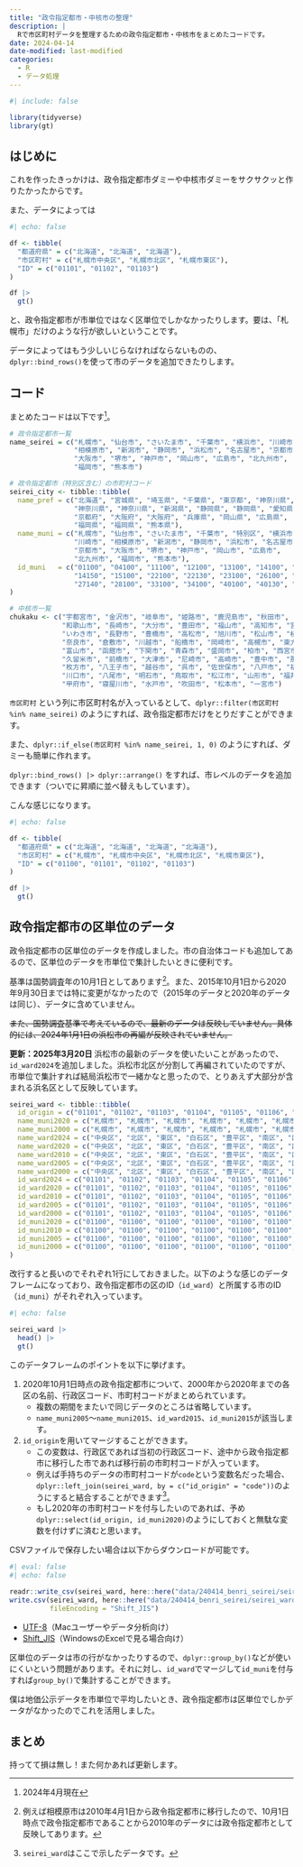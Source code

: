 ```yaml
---
title: "政令指定都市・中核市の整理"
description: |
  Rで市区町村データを整理するための政令指定都市・中核市をまとめたコードです。
date: 2024-04-14
date-modified: last-modified
categories: 
  - R
  - データ処理
---
```


```r
#| include: false

library(tidyverse)
library(gt)
```

## はじめに

これを作ったきっかけは、政令指定都市ダミーや中核市ダミーをサクサクッと作りたかったからです。

また、データによっては

```r
#| echo: false

df <- tibble(
  "都道府県" = c("北海道", "北海道", "北海道"), 
  "市区町村" = c("札幌市中央区", "札幌市北区", "札幌市東区"), 
  "ID" = c("01101", "01102", "01103")
)

df |> 
  gt()
```

と、政令指定都市が市単位ではなく区単位でしかなかったりします。要は、「札幌市」だけのような行が欲しいということです。

データによってはもう少しいじらなければならないものの、`dplyr::bind_rows()`を使って市のデータを追加できたりします。

## コード

まとめたコードは以下です^[2024年4月現在]。

```r
# 政令指定都市一覧
name_seirei = c("札幌市", "仙台市", "さいたま市", "千葉市", "横浜市", "川崎市", 
                "相模原市", "新潟市", "静岡市", "浜松市", "名古屋市", "京都市", 
                "大阪市", "堺市", "神戸市", "岡山市", "広島市", "北九州市", 
                "福岡市", "熊本市")

# 政令指定都市（特別区含む）の市町村コード
seirei_city <- tibble::tibble(
  name_pref = c("北海道", "宮城県", "埼玉県", "千葉県", "東京都", "神奈川県", 
                "神奈川県", "神奈川県", "新潟県", "静岡県", "静岡県", "愛知県", 
                "京都府", "大阪府", "大阪府", "兵庫県", "岡山県", "広島県", 
                "福岡県", "福岡県", "熊本県"), 
  name_muni = c("札幌市", "仙台市", "さいたま市", "千葉市", "特別区", "横浜市", 
                "川崎市", "相模原市", "新潟市", "静岡市", "浜松市", "名古屋市", 
                "京都市", "大阪市", "堺市", "神戸市", "岡山市", "広島市", 
                "北九州市", "福岡市", "熊本市"), 
  id_muni   = c("01100", "04100", "11100", "12100", "13100", "14100", "14130", 
                "14150", "15100", "22100", "22130", "23100", "26100", "27100", 
                "27140", "28100", "33100", "34100", "40100", "40130", "43100")
)

# 中核市一覧
chukaku <- c("宇都宮市", "金沢市", "岐阜市", "姫路市", "鹿児島市", "秋田市", "郡山市", 
             "和歌山市", "長崎市", "大分市", "豊田市", "福山市", "高知市", "宮崎市", 
             "いわき市", "長野市", "豊橋市", "高松市", "旭川市", "松山市", "横須賀市", 
             "奈良市", "倉敷市", "川越市", "船橋市", "岡崎市", "高槻市", "東大阪市", 
             "富山市", "函館市", "下関市", "青森市", "盛岡市", "柏市", "西宮市", 
             "久留米市", "前橋市", "大津市", "尼崎市", "高崎市", "豊中市", "那覇市", 
             "枚方市", "八王子市", "越谷市", "呉市", "佐世保市", "八戸市", "福島市", 
             "川口市", "八尾市", "明石市", "鳥取市", "松江市", "山形市", "福井市", 
             "甲府市", "寝屋川市", "水戸市", "吹田市", "松本市", "一宮市")
```

`市区町村` という列に市区町村名が入っているとして、`dplyr::filter(市区町村 %in% name_seirei)` のようにすれば、政令指定都市だけをとりだすことができます。

また、`dplyr::if_else(市区町村 %in% name_seirei, 1, 0)` のようにすれば、ダミーも簡単に作れます。

`dplyr::bind_rows() |> dplyr::arrange()` をすれば、市レベルのデータを追加できます（ついでに昇順に並べ替えもしています）。

こんな感じになります。

```r
#| echo: false

df <- tibble(
  "都道府県" = c("北海道", "北海道", "北海道", "北海道"), 
  "市区町村" = c("札幌市", "札幌市中央区", "札幌市北区", "札幌市東区"), 
  "ID" = c("01100", "01101", "01102", "01103")
)

df |> 
  gt()
```

## 政令指定都市の区単位のデータ

政令指定都市の区単位のデータを作成しました。市の自治体コードも追加してあるので、区単位のデータを市単位で集計したいときに便利です。

基準は国勢調査年の10月1日としてあります^[例えば相模原市は2010年4月1日から政令指定都市に移行したので、10月1日時点で政令指定都市であることから2010年のデータには政令指定都市として反映してあります。]。また、2015年10月1日から2020年9月30日までは特に変更がなかったので（2015年のデータと2020年のデータは同じ）、データに含めていません。

~~また、国勢調査基準で考えているので、最新のデータは反映していません。具体的には、2024年1月1日の浜松市の再編が反映されていません。~~

**更新：2025年3月20日 ** 
浜松市の最新のデータを使いたいことがあったので、`id_ward2024`を追加しました。浜松市北区が分割して再編されていたのですが、市単位で集計すれば結局浜松市で一緒かなと思ったので、とりあえず大部分が含まれる浜名区として反映しています。

```r
seirei_ward <- tibble::tibble(
  id_origin = c("01101", "01102", "01103", "01104", "01105", "01106", "01107", "01108", "01109", "01110", "04101", "04102", "04103", "04104", "04105", "11205", "11205", "11205", "11205", "11220", "11204", "11204", "11204", "11204", "11213", "12101", "12102", "12103", "12104", "12105", "12106", "14101", "14102", "14103", "14104", "14105", "14106", "14107", "14108", "14109", "14110", "14111", "14112", "14113", "14114", "14115", "14116", "14117", "14118", "14131", "14132", "14133", "14134", "14135", "14136", "14137", "14209", "14209", "14209", "15201", "15201", "15201", "15201", "15201", "15201", "15201", "15201", "22201", "22201", "22201", "22202", "22202", "22202", "22202", "22202", "22202", "22202", "23101", "23102", "23103", "23104", "23105", "23106", "23107", "23108", "23109", "23110", "23111", "23112", "23113", "23114", "23115", "23116", "26101", "26102", "26103", "26104", "26105", "26106", "26107", "26108", "26109", "26110", "26111", "27102", "27103", "27104", "27106", "27107", "27108", "27109", "27111", "27113", "27114", "27115", "27116", "27117", "27118", "27119", "27120", "27121", "27122", "27123", "27124", "27125", "27126", "27127", "27128", "27201", "27201", "27201", "27201", "27201", "27201", "27201", "28101", "28102", "28105", "28106", "28107", "28108", "28109", "28110", "28111", "33201", "33201", "33201", "33201", "34101", "34102", "34103", "34104", "34105", "34106", "34107", "34108", "40101", "40103", "40105", "40106", "40107", "40108", "40109", "40131", "40132", "40133", "40134", "40135", "40136", "40137", "43201", "43201", "43201", "43201", "43201"), 
  name_muni2020 = c("札幌市", "札幌市", "札幌市", "札幌市", "札幌市", "札幌市", "札幌市", "札幌市", "札幌市", "札幌市", "仙台市", "仙台市", "仙台市", "仙台市", "仙台市", "さいたま市", "さいたま市", "さいたま市", "さいたま市", "さいたま市", "さいたま市", "さいたま市", "さいたま市", "さいたま市", "さいたま市", "千葉市", "千葉市", "千葉市", "千葉市", "千葉市", "千葉市", "横浜市", "横浜市", "横浜市", "横浜市", "横浜市", "横浜市", "横浜市", "横浜市", "横浜市", "横浜市", "横浜市", "横浜市", "横浜市", "横浜市", "横浜市", "横浜市", "横浜市", "横浜市", "川崎市", "川崎市", "川崎市", "川崎市", "川崎市", "川崎市", "川崎市", "相模原市", "相模原市", "相模原市", "新潟市", "新潟市", "新潟市", "新潟市", "新潟市", "新潟市", "新潟市", "新潟市", "静岡市", "静岡市", "静岡市", "浜松市", "浜松市", "浜松市", "浜松市", "浜松市", "浜松市", "浜松市", "名古屋市", "名古屋市", "名古屋市", "名古屋市", "名古屋市", "名古屋市", "名古屋市", "名古屋市", "名古屋市", "名古屋市", "名古屋市", "名古屋市", "名古屋市", "名古屋市", "名古屋市", "名古屋市", "京都市", "京都市", "京都市", "京都市", "京都市", "京都市", "京都市", "京都市", "京都市", "京都市", "京都市", "大阪市", "大阪市", "大阪市", "大阪市", "大阪市", "大阪市", "大阪市", "大阪市", "大阪市", "大阪市", "大阪市", "大阪市", "大阪市", "大阪市", "大阪市", "大阪市", "大阪市", "大阪市", "大阪市", "大阪市", "大阪市", "大阪市", "大阪市", "大阪市", "堺市", "堺市", "堺市", "堺市", "堺市", "堺市", "堺市", "神戸市", "神戸市", "神戸市", "神戸市", "神戸市", "神戸市", "神戸市", "神戸市", "神戸市", "岡山市", "岡山市", "岡山市", "岡山市", "広島市", "広島市", "広島市", "広島市", "広島市", "広島市", "広島市", "広島市", "北九州市", "北九州市", "北九州市", "北九州市", "北九州市", "北九州市", "北九州市", "福岡市", "福岡市", "福岡市", "福岡市", "福岡市", "福岡市", "福岡市", "熊本市", "熊本市", "熊本市", "熊本市", "熊本市"), 
  name_muni2000 = c("札幌市", "札幌市", "札幌市", "札幌市", "札幌市", "札幌市", "札幌市", "札幌市", "札幌市", "札幌市", "仙台市", "仙台市", "仙台市", "仙台市", "仙台市", "大宮市", "大宮市", "大宮市", "大宮市", "与野市", "浦和市", "浦和市", "浦和市", "浦和市", "岩槻市", "千葉市", "千葉市", "千葉市", "千葉市", "千葉市", "千葉市", "横浜市", "横浜市", "横浜市", "横浜市", "横浜市", "横浜市", "横浜市", "横浜市", "横浜市", "横浜市", "横浜市", "横浜市", "横浜市", "横浜市", "横浜市", "横浜市", "横浜市", "横浜市", "川崎市", "川崎市", "川崎市", "川崎市", "川崎市", "川崎市", "川崎市", "相模原市", "相模原市", "相模原市", "新潟市", "新潟市", "新潟市", "新潟市", "新潟市", "新潟市", "新潟市", "新潟市", "静岡市", "静岡市", "静岡市", "浜松市", "浜松市", "浜松市", "浜松市", "浜松市", "浜松市", "浜松市", "名古屋市", "名古屋市", "名古屋市", "名古屋市", "名古屋市", "名古屋市", "名古屋市", "名古屋市", "名古屋市", "名古屋市", "名古屋市", "名古屋市", "名古屋市", "名古屋市", "名古屋市", "名古屋市", "京都市", "京都市", "京都市", "京都市", "京都市", "京都市", "京都市", "京都市", "京都市", "京都市", "京都市", "大阪市", "大阪市", "大阪市", "大阪市", "大阪市", "大阪市", "大阪市", "大阪市", "大阪市", "大阪市", "大阪市", "大阪市", "大阪市", "大阪市", "大阪市", "大阪市", "大阪市", "大阪市", "大阪市", "大阪市", "大阪市", "大阪市", "大阪市", "大阪市", "堺市", "堺市", "堺市", "堺市", "堺市", "堺市", "堺市", "神戸市", "神戸市", "神戸市", "神戸市", "神戸市", "神戸市", "神戸市", "神戸市", "神戸市", "岡山市", "岡山市", "岡山市", "岡山市", "広島市", "広島市", "広島市", "広島市", "広島市", "広島市", "広島市", "広島市", "北九州市", "北九州市", "北九州市", "北九州市", "北九州市", "北九州市", "北九州市", "福岡市", "福岡市", "福岡市", "福岡市", "福岡市", "福岡市", "福岡市", "熊本市", "熊本市", "熊本市", "熊本市", "熊本市"), 
  name_ward2024 = c("中央区", "北区", "東区", "白石区", "豊平区", "南区", "西区", "厚別区", "手稲区", "清田区", "青葉区", "宮城野区", "若林区", "太白区", "泉区", "西区", "北区", "大宮区", "見沼区", "中央区", "桜区", "浦和区", "南区", "緑区", "岩槻区", "中央区", "花見川区", "稲毛区", "若葉区", "緑区", "美浜区", "鶴見区", "神奈川区", "西区", "中区", "南区", "保土ヶ谷区", "磯子区", "金沢区", "港北区", "戸塚区", "港南区", "旭区", "緑区", "瀬谷区", "栄区", "泉区", "青葉区", "都筑区", "川崎区", "幸区", "中原区", "高津区", "多摩区", "宮前区", "麻生区", "緑区", "中央区", "南区", "北区", "東区", "中央区", "江南区", "秋葉区", "南区", "西区", "西蒲区", "葵区", "駿河区", "清水区", "中央区", "中央区", "中央区", "中央区", "浜名区", "浜名区", "天竜区", "千種区", "東区", "北区", "西区", "中村区", "中区", "昭和区", "瑞穂区", "熱田区", "中川区", "港区", "南区", "守山区", "緑区", "名東区", "天白区", "北区", "上京区", "左京区", "中京区", "東山区", "下京区", "南区", "右京区", "伏見区", "山科区", "西京区", "都島区", "福島区", "此花区", "西区", "港区", "大正区", "天王寺区", "浪速区", "西淀川区", "東淀川区", "東成区", "生野区", "旭区", "城東区", "阿倍野区", "住吉区", "東住吉区", "西成区", "淀川区", "鶴見区", "住之江区", "平野区", "北区", "中央区", "堺区", "中区", "東区", "西区", "南区", "北区", "美原区", "東灘区" , "灘区", "兵庫区", "長田区", "須磨区", "垂水区", "北区", "中央区", "西区", "北区", "中区", "東区", "南区", "中区", "東区", "南区", "西区", "安佐南区", "安佐北区", "安芸区", "佐伯区", "門司区", "若松区", "戸畑区", "小倉北区", "小倉南区", "八幡東区", "八幡西区", "東区", "博多区", "中央区", "南区", "西区", "城南区", "早良区", "中央区", "東区", "西区", "南区", "北区"), 
  name_ward2020 = c("中央区", "北区", "東区", "白石区", "豊平区", "南区", "西区", "厚別区", "手稲区", "清田区", "青葉区", "宮城野区", "若林区", "太白区", "泉区", "西区", "北区", "大宮区", "見沼区", "中央区", "桜区", "浦和区", "南区", "緑区", "岩槻区", "中央区", "花見川区", "稲毛区", "若葉区", "緑区", "美浜区", "鶴見区", "神奈川区", "西区", "中区", "南区", "保土ヶ谷区", "磯子区", "金沢区", "港北区", "戸塚区", "港南区", "旭区", "緑区", "瀬谷区", "栄区", "泉区", "青葉区", "都筑区", "川崎区", "幸区", "中原区", "高津区", "多摩区", "宮前区", "麻生区", "緑区", "中央区", "南区", "北区", "東区", "中央区", "江南区", "秋葉区", "南区", "西区", "西蒲区", "葵区", "駿河区", "清水区", "中区", "東区", "西区", "南区", "北区", "浜北区", "天竜区", "千種区", "東区", "北区", "西区", "中村区", "中区", "昭和区", "瑞穂区", "熱田区", "中川区", "港区", "南区", "守山区", "緑区", "名東区", "天白区", "北区", "上京区", "左京区", "中京区", "東山区", "下京区", "南区", "右京区", "伏見区", "山科区", "西京区", "都島区", "福島区", "此花区", "西区", "港区", "大正区", "天王寺区", "浪速区", "西淀川区", "東淀川区", "東成区", "生野区", "旭区", "城東区", "阿倍野区", "住吉区", "東住吉区", "西成区", "淀川区", "鶴見区", "住之江区", "平野区", "北区", "中央区", "堺区", "中区", "東区", "西区", "南区", "北区", "美原区", "東灘区" , "灘区", "兵庫区", "長田区", "須磨区", "垂水区", "北区", "中央区", "西区", "北区", "中区", "東区", "南区", "中区", "東区", "南区", "西区", "安佐南区", "安佐北区", "安芸区", "佐伯区", "門司区", "若松区", "戸畑区", "小倉北区", "小倉南区", "八幡東区", "八幡西区", "東区", "博多区", "中央区", "南区", "西区", "城南区", "早良区", "中央区", "東区", "西区", "南区", "北区"), 
  name_ward2010 = c("中央区", "北区", "東区", "白石区", "豊平区", "南区", "西区", "厚別区", "手稲区", "清田区", "青葉区", "宮城野区", "若林区", "太白区", "泉区", "西区", "北区", "大宮区", "見沼区", "中央区", "桜区", "浦和区", "南区", "緑区", "岩槻区", "中央区", "花見川区", "稲毛区", "若葉区", "緑区", "美浜区", "鶴見区", "神奈川区", "西区", "中区", "南区", "保土ヶ谷区", "磯子区", "金沢区", "港北区", "戸塚区", "港南区", "旭区", "緑区", "瀬谷区", "栄区", "泉区", "青葉区", "都筑区", "川崎区", "幸区", "中原区", "高津区", "多摩区", "宮前区", "麻生区", "緑区", "中央区", "南区", "北区", "東区", "中央区", "江南区", "秋葉区", "南区", "西区", "西蒲区", "葵区", "駿河区", "清水区", "中区", "東区", "西区", "南区", "北区", "浜北区", "天竜区", "千種区", "東区", "北区", "西区", "中村区", "中区", "昭和区", "瑞穂区", "熱田区", "中川区", "港区", "南区", "守山区", "緑区", "名東区", "天白区", "北区", "上京区", "左京区", "中京区", "東山区", "下京区", "南区", "右京区", "伏見区", "山科区", "西京区", "都島区", "福島区", "此花区", "西区", "港区", "大正区", "天王寺区", "浪速区", "西淀川区", "東淀川区", "東成区", "生野区", "旭区", "城東区", "阿倍野区", "住吉区", "東住吉区", "西成区", "淀川区", "鶴見区", "住之江区", "平野区", "北区", "中央区", "堺区", "中区", "東区", "西区", "南区", "北区", "美原区", "東灘区" , "灘区", "兵庫区", "長田区", "須磨区", "垂水区", "北区", "中央区", "西区", "北区", "中区", "東区", "南区", "中区", "東区", "南区", "西区", "安佐南区", "安佐北区", "安芸区", "佐伯区", "門司区", "若松区", "戸畑区", "小倉北区", "小倉南区", "八幡東区", "八幡西区", "東区", "博多区", "中央区", "南区", "西区", "城南区", "早良区", NA_character_, NA_character_, NA_character_, NA_character_, NA_character_), 
  name_ward2005 = c("中央区", "北区", "東区", "白石区", "豊平区", "南区", "西区", "厚別区", "手稲区", "清田区", "青葉区", "宮城野区", "若林区", "太白区", "泉区", "西区", "北区", "大宮区", "見沼区", "中央区", "桜区", "浦和区", "南区", "緑区", "岩槻区", "中央区", "花見川区", "稲毛区", "若葉区", "緑区", "美浜区", "鶴見区", "神奈川区", "西区", "中区", "南区", "保土ヶ谷区", "磯子区", "金沢区", "港北区", "戸塚区", "港南区", "旭区", "緑区", "瀬谷区", "栄区", "泉区", "青葉区", "都筑区", "川崎区", "幸区", "中原区", "高津区", "多摩区", "宮前区", "麻生区", NA_character_, NA_character_, NA_character_, NA_character_, NA_character_, NA_character_, NA_character_, NA_character_, NA_character_, NA_character_, NA_character_, "葵区", "駿河区", "清水区", NA_character_, NA_character_, NA_character_, NA_character_, NA_character_, NA_character_, NA_character_, "千種区", "東区", "北区", "西区", "中村区", "中区", "昭和区", "瑞穂区", "熱田区", "中川区", "港区", "南区", "守山区", "緑区", "名東区", "天白区", "北区", "上京区", "左京区", "中京区", "東山区", "下京区", "南区", "右京区", "伏見区", "山科区", "西京区", "都島区", "福島区", "此花区", "西区", "港区", "大正区", "天王寺区", "浪速区", "西淀川区", "東淀川区", "東成区", "生野区", "旭区", "城東区", "阿倍野区", "住吉区", "東住吉区", "西成区", "淀川区", "鶴見区", "住之江区", "平野区", "北区", "中央区", NA_character_, NA_character_, NA_character_, NA_character_, NA_character_, NA_character_, NA_character_, "東灘区" , "灘区", "兵庫区", "長田区", "須磨区", "垂水区", "北区", "中央区", "西区", NA_character_, NA_character_, NA_character_, NA_character_, "中区", "東区", "南区", "西区", "安佐南区", "安佐北区", "安芸区", "佐伯区", "門司区", "若松区", "戸畑区", "小倉北区", "小倉南区", "八幡東区", "八幡西区", "東区", "博多区", "中央区", "南区", "西区", "城南区", "早良区", NA_character_, NA_character_, NA_character_, NA_character_, NA_character_), 
  name_ward2000 = c("中央区", "北区", "東区", "白石区", "豊平区", "南区", "西区", "厚別区", "手稲区", "清田区", "青葉区", "宮城野区", "若林区", "太白区", "泉区", NA_character_, NA_character_, NA_character_, NA_character_, NA_character_, NA_character_, NA_character_, NA_character_, NA_character_, NA_character_, "中央区", "花見川区", "稲毛区", "若葉区", "緑区", "美浜区", "鶴見区", "神奈川区", "西区", "中区", "南区", "保土ヶ谷区", "磯子区", "金沢区", "港北区", "戸塚区", "港南区", "旭区", "緑区", "瀬谷区", "栄区", "泉区", "青葉区", "都筑区", "川崎区", "幸区", "中原区", "高津区", "多摩区", "宮前区", "麻生区", NA_character_, NA_character_, NA_character_, NA_character_, NA_character_, NA_character_, NA_character_, NA_character_, NA_character_, NA_character_, NA_character_, NA_character_, NA_character_, NA_character_, NA_character_, NA_character_, NA_character_, NA_character_, NA_character_, NA_character_, NA_character_, "千種区", "東区", "北区", "西区", "中村区", "中区", "昭和区", "瑞穂区", "熱田区", "中川区", "港区", "南区", "守山区", "緑区", "名東区", "天白区", "北区", "上京区", "左京区", "中京区", "東山区", "下京区", "南区", "右京区", "伏見区", "山科区", "西京区", "都島区", "福島区", "此花区", "西区", "港区", "大正区", "天王寺区", "浪速区", "西淀川区", "東淀川区", "東成区", "生野区", "旭区", "城東区", "阿倍野区", "住吉区", "東住吉区", "西成区", "淀川区", "鶴見区", "住之江区", "平野区", "北区", "中央区", NA_character_, NA_character_, NA_character_, NA_character_, NA_character_, NA_character_, NA_character_, "東灘区" , "灘区", "兵庫区", "長田区", "須磨区", "垂水区", "北区", "中央区", "西区", NA_character_, NA_character_, NA_character_, NA_character_, "中区", "東区", "南区", "西区", "安佐南区", "安佐北区", "安芸区", "佐伯区", "門司区", "若松区", "戸畑区", "小倉北区", "小倉南区", "八幡東区", "八幡西区", "東区", "博多区", "中央区", "南区", "西区", "城南区", "早良区", NA_character_, NA_character_, NA_character_, NA_character_, NA_character_), 
  id_ward2024 = c("01101", "01102", "01103", "01104", "01105", "01106", "01107", "01108", "01109", "01110", "04101", "04102", "04103", "04104", "04105", "11101", "11102", "11103", "11104", "11105", "11106", "11107", "11108", "11109", "11110", "12101", "12102", "12103", "12104", "12105", "12106", "14101", "14102", "14103", "14104", "14105", "14106", "14107", "14108", "14109", "14110", "14111", "14112", "14113", "14114", "14115", "14116", "14117", "14118", "14131", "14132", "14133", "14134", "14135", "14136", "14137", "14151", "14152", "14153", "15101", "15102", "15103", "15104", "15105", "15106", "15107", "15108", "22101", "22102", "22103", "22138", "22138", "22138", "22138", "22139", "22139", "22140", "23101", "23102", "23103", "23104", "23105", "23106", "23107", "23108", "23109", "23110", "23111", "23112", "23113", "23114", "23115", "23116", "26101", "26102", "26103", "26104", "26105", "26106", "26107", "26108", "26109", "26110", "26111", "27102", "27103", "27104", "27106", "27107", "27108", "27109", "27111", "27113", "27114", "27115", "27116", "27117", "27118", "27119", "27120", "27121", "27122", "27123", "27124", "27125", "27126", "27127", "27128", "27141", "27142", "27143", "27144", "27145", "27146", "27147", "28101", "28102", "28105", "28106", "28107", "28108", "28109", "28110", "28111", "33101", "33102", "33103", "33104", "34101", "34102", "34103", "34104", "34105", "34106", "34107", "34108", "40101", "40103", "40105", "40106", "40107", "40108", "40109", "40131", "40132", "40133", "40134", "40135", "40136", "40137", "43101", "43102", "43103", "43104", "43105"), 
  id_ward2020 = c("01101", "01102", "01103", "01104", "01105", "01106", "01107", "01108", "01109", "01110", "04101", "04102", "04103", "04104", "04105", "11101", "11102", "11103", "11104", "11105", "11106", "11107", "11108", "11109", "11110", "12101", "12102", "12103", "12104", "12105", "12106", "14101", "14102", "14103", "14104", "14105", "14106", "14107", "14108", "14109", "14110", "14111", "14112", "14113", "14114", "14115", "14116", "14117", "14118", "14131", "14132", "14133", "14134", "14135", "14136", "14137", "14151", "14152", "14153", "15101", "15102", "15103", "15104", "15105", "15106", "15107", "15108", "22101", "22102", "22103", "22131", "22132", "22133", "22134", "22135", "22136", "22137", "23101", "23102", "23103", "23104", "23105", "23106", "23107", "23108", "23109", "23110", "23111", "23112", "23113", "23114", "23115", "23116", "26101", "26102", "26103", "26104", "26105", "26106", "26107", "26108", "26109", "26110", "26111", "27102", "27103", "27104", "27106", "27107", "27108", "27109", "27111", "27113", "27114", "27115", "27116", "27117", "27118", "27119", "27120", "27121", "27122", "27123", "27124", "27125", "27126", "27127", "27128", "27141", "27142", "27143", "27144", "27145", "27146", "27147", "28101", "28102", "28105", "28106", "28107", "28108", "28109", "28110", "28111", "33101", "33102", "33103", "33104", "34101", "34102", "34103", "34104", "34105", "34106", "34107", "34108", "40101", "40103", "40105", "40106", "40107", "40108", "40109", "40131", "40132", "40133", "40134", "40135", "40136", "40137", "43101", "43102", "43103", "43104", "43105"), 
  id_ward2010 = c("01101", "01102", "01103", "01104", "01105", "01106", "01107", "01108", "01109", "01110", "04101", "04102", "04103", "04104", "04105", "11101", "11102", "11103", "11104", "11105", "11106", "11107", "11108", "11109", "11110", "12101", "12102", "12103", "12104", "12105", "12106", "14101", "14102", "14103", "14104", "14105", "14106", "14107", "14108", "14109", "14110", "14111", "14112", "14113", "14114", "14115", "14116", "14117", "14118", "14131", "14132", "14133", "14134", "14135", "14136", "14137", "14151", "14152", "14153", "15101", "15102", "15103", "15104", "15105", "15106", "15107", "15108", "22101", "22102", "22103", "22131", "22132", "22133", "22134", "22135", "22136", "22137", "23101", "23102", "23103", "23104", "23105", "23106", "23107", "23108", "23109", "23110", "23111", "23112", "23113", "23114", "23115", "23116", "26101", "26102", "26103", "26104", "26105", "26106", "26107", "26108", "26109", "26110", "26111", "27102", "27103", "27104", "27106", "27107", "27108", "27109", "27111", "27113", "27114", "27115", "27116", "27117", "27118", "27119", "27120", "27121", "27122", "27123", "27124", "27125", "27126", "27127", "27128", "27141", "27142", "27143", "27144", "27145", "27146", "27147", "28101", "28102", "28105", "28106", "28107", "28108", "28109", "28110", "28111", "33101", "33102", "33103", "33104", "34101", "34102", "34103", "34104", "34105", "34106", "34107", "34108", "40101", "40103", "40105", "40106", "40107", "40108", "40109", "40131", "40132", "40133", "40134", "40135", "40136", "40137", NA_character_, NA_character_, NA_character_, NA_character_, NA_character_), 
  id_ward2005 = c("01101", "01102", "01103", "01104", "01105", "01106", "01107", "01108", "01109", "01110", "04101", "04102", "04103", "04104", "04105", "11101", "11102", "11103", "11104", "11105", "11106", "11107", "11108", "11109", "11110", "12101", "12102", "12103", "12104", "12105", "12106", "14101", "14102", "14103", "14104", "14105", "14106", "14107", "14108", "14109", "14110", "14111", "14112", "14113", "14114", "14115", "14116", "14117", "14118", "14131", "14132", "14133", "14134", "14135", "14136", "14137", NA_character_, NA_character_, NA_character_, NA_character_, NA_character_, NA_character_, NA_character_, NA_character_, NA_character_, NA_character_, NA_character_, "22101", "22102", "22103", NA_character_, NA_character_, NA_character_, NA_character_, NA_character_, NA_character_, NA_character_, "23101", "23102", "23103", "23104", "23105", "23106", "23107", "23108", "23109", "23110", "23111", "23112", "23113", "23114", "23115", "23116", "26101", "26102", "26103", "26104", "26105", "26106", "26107", "26108", "26109", "26110", "26111", "27102", "27103", "27104", "27106", "27107", "27108", "27109", "27111", "27113", "27114", "27115", "27116", "27117", "27118", "27119", "27120", "27121", "27122", "27123", "27124", "27125", "27126", "27127", "27128", NA_character_, NA_character_, NA_character_, NA_character_, NA_character_, NA_character_, NA_character_, "28101", "28102", "28105", "28106", "28107", "28108", "28109", "28110", "28111", NA_character_, NA_character_, NA_character_, NA_character_, "34101", "34102", "34103", "34104", "34105", "34106", "34107", "34108", "40101", "40103", "40105", "40106", "40107", "40108", "40109", "40131", "40132", "40133", "40134", "40135", "40136", "40137", NA_character_, NA_character_, NA_character_, NA_character_, NA_character_), 
  id_ward2000 = c("01101", "01102", "01103", "01104", "01105", "01106", "01107", "01108", "01109", "01110", "04101", "04102", "04103", "04104", "04105", NA_character_, NA_character_, NA_character_, NA_character_, NA_character_, NA_character_, NA_character_, NA_character_, NA_character_, NA_character_, "12101", "12102", "12103", "12104", "12105", "12106", "14101", "14102", "14103", "14104", "14105", "14106", "14107", "14108", "14109", "14110", "14111", "14112", "14113", "14114", "14115", "14116", "14117", "14118", "14131", "14132", "14133", "14134", "14135", "14136", "14137", NA_character_, NA_character_, NA_character_, NA_character_, NA_character_, NA_character_, NA_character_, NA_character_, NA_character_, NA_character_, NA_character_, NA_character_, NA_character_, NA_character_, NA_character_, NA_character_, NA_character_, NA_character_, NA_character_, NA_character_, NA_character_, "23101", "23102", "23103", "23104", "23105", "23106", "23107", "23108", "23109", "23110", "23111", "23112", "23113", "23114", "23115", "23116", "26101", "26102", "26103", "26104", "26105", "26106", "26107", "26108", "26109", "26110", "26111", "27102", "27103", "27104", "27106", "27107", "27108", "27109", "27111", "27113", "27114", "27115", "27116", "27117", "27118", "27119", "27120", "27121", "27122", "27123", "27124", "27125", "27126", "27127", "27128", NA_character_, NA_character_, NA_character_, NA_character_, NA_character_, NA_character_, NA_character_, "28101", "28102", "28105", "28106", "28107", "28108", "28109", "28110", "28111", NA_character_, NA_character_, NA_character_, NA_character_, "34101", "34102", "34103", "34104", "34105", "34106", "34107", "34108", "40101", "40103", "40105", "40106", "40107", "40108", "40109", "40131", "40132", "40133", "40134", "40135", "40136", "40137", NA_character_, NA_character_, NA_character_, NA_character_, NA_character_), 
  id_muni2020 = c("01100", "01100", "01100", "01100", "01100", "01100", "01100", "01100", "01100", "01100", "04100", "04100", "04100", "04100", "04100", "11100", "11100", "11100", "11100", "11100", "11100", "11100", "11100", "11100", "11100", "12100", "12100", "12100", "12100", "12100", "12100", "14100", "14100", "14100", "14100", "14100", "14100", "14100", "14100", "14100", "14100", "14100", "14100", "14100", "14100", "14100", "14100", "14100", "14100", "14130", "14130", "14130", "14130", "14130", "14130", "14130", "14150", "14150", "14150", "15100", "15100", "15100", "15100", "15100", "15100", "15100", "15100", "22100", "22100", "22100", "22130", "22130", "22130", "22130", "22130", "22130", "22130", "23100", "23100", "23100", "23100", "23100", "23100", "23100", "23100", "23100", "23100", "23100", "23100", "23100", "23100", "23100", "23100", "26100", "26100", "26100", "26100", "26100", "26100", "26100", "26100", "26100", "26100", "26100", "27100", "27100", "27100", "27100", "27100", "27100", "27100", "27100", "27100", "27100", "27100", "27100", "27100", "27100", "27100", "27100", "27100", "27100", "27100", "27100", "27100", "27100", "27100", "27100", "27140", "27140", "27140", "27140", "27140", "27140", "27140", "28100", "28100", "28100", "28100", "28100", "28100", "28100", "28100", "28100", "33100", "33100", "33100", "33100", "34100", "34100", "34100", "34100", "34100", "34100", "34100", "34100", "40100", "40100", "40100", "40100", "40100", "40100", "40100", "40130", "40130", "40130", "40130", "40130", "40130", "40130", "43100", "43100", "43100", "43100", "43100"), 
  id_muni2010 = c("01100", "01100", "01100", "01100", "01100", "01100", "01100", "01100", "01100", "01100", "04100", "04100", "04100", "04100", "04100", "11100", "11100", "11100", "11100", "11100", "11100", "11100", "11100", "11100", "11100", "12100", "12100", "12100", "12100", "12100", "12100", "14100", "14100", "14100", "14100", "14100", "14100", "14100", "14100", "14100", "14100", "14100", "14100", "14100", "14100", "14100", "14100", "14100", "14100", "14130", "14130", "14130", "14130", "14130", "14130", "14130", "14150", "14150", "14150", "15100", "15100", "15100", "15100", "15100", "15100", "15100", "15100", "22100", "22100", "22100", "22130", "22130", "22130", "22130", "22130", "22130", "22130", "23100", "23100", "23100", "23100", "23100", "23100", "23100", "23100", "23100", "23100", "23100", "23100", "23100", "23100", "23100", "23100", "26100", "26100", "26100", "26100", "26100", "26100", "26100", "26100", "26100", "26100", "26100", "27100", "27100", "27100", "27100", "27100", "27100", "27100", "27100", "27100", "27100", "27100", "27100", "27100", "27100", "27100", "27100", "27100", "27100", "27100", "27100", "27100", "27100", "27100", "27100", "27140", "27140", "27140", "27140", "27140", "27140", "27140", "28100", "28100", "28100", "28100", "28100", "28100", "28100", "28100", "28100", "33100", "33100", "33100", "33100", "34100", "34100", "34100", "34100", "34100", "34100", "34100", "34100", "40100", "40100", "40100", "40100", "40100", "40100", "40100", "40130", "40130", "40130", "40130", "40130", "40130", "40130", "43201", "43201", "43201", "43201", "43201"), 
  id_muni2005 = c("01100", "01100", "01100", "01100", "01100", "01100", "01100", "01100", "01100", "01100", "04100", "04100", "04100", "04100", "04100", "11100", "11100", "11100", "11100", "11100", "11100", "11100", "11100", "11100", "11100", "12100", "12100", "12100", "12100", "12100", "12100", "14100", "14100", "14100", "14100", "14100", "14100", "14100", "14100", "14100", "14100", "14100", "14100", "14100", "14100", "14100", "14100", "14100", "14100", "14130", "14130", "14130", "14130", "14130", "14130", "14130", "14209", "14209", "14209", "15201", "15201", "15201", "15201", "15201", "15201", "15201", "15201", "22100", "22100", "22100", "22202", "22202", "22202", "22202", "22202", "22202", "22202", "23100", "23100", "23100", "23100", "23100", "23100", "23100", "23100", "23100", "23100", "23100", "23100", "23100", "23100", "23100", "23100", "26100", "26100", "26100", "26100", "26100", "26100", "26100", "26100", "26100", "26100", "26100", "27100", "27100", "27100", "27100", "27100", "27100", "27100", "27100", "27100", "27100", "27100", "27100", "27100", "27100", "27100", "27100", "27100", "27100", "27100", "27100", "27100", "27100", "27100", "27100", "27201", "27201", "27201", "27201", "27201", "27201", "27201", "28100", "28100", "28100", "28100", "28100", "28100", "28100", "28100", "28100", "33201", "33201", "33201", "33201", "34100", "34100", "34100", "34100", "34100", "34100", "34100", "34100", "40100", "40100", "40100", "40100", "40100", "40100", "40100", "40130", "40130", "40130", "40130", "40130", "40130", "40130", "43201", "43201", "43201", "43201", "43201"), 
  id_muni2000 = c("01100", "01100", "01100", "01100", "01100", "01100", "01100", "01100", "01100", "01100", "04100", "04100", "04100", "04100", "04100", "11205", "11205", "11205", "11205", "11220", "11204", "11204", "11204", "11204", "11213", "12100", "12100", "12100", "12100", "12100", "12100", "14100", "14100", "14100", "14100", "14100", "14100", "14100", "14100", "14100", "14100", "14100", "14100", "14100", "14100", "14100", "14100", "14100", "14100", "14130", "14130", "14130", "14130", "14130", "14130", "14130", "14209", "14209", "14209", "15201", "15201", "15201", "15201", "15201", "15201", "15201", "15201", "22201", "22201", "22201", "22202", "22202", "22202", "22202", "22202", "22202", "22202", "23100", "23100", "23100", "23100", "23100", "23100", "23100", "23100", "23100", "23100", "23100", "23100", "23100", "23100", "23100", "23100", "26100", "26100", "26100", "26100", "26100", "26100", "26100", "26100", "26100", "26100", "26100", "27100", "27100", "27100", "27100", "27100", "27100", "27100", "27100", "27100", "27100", "27100", "27100", "27100", "27100", "27100", "27100", "27100", "27100", "27100", "27100", "27100", "27100", "27100", "27100", "27201", "27201", "27201", "27201", "27201", "27201", "27201", "28100", "28100", "28100", "28100", "28100", "28100", "28100", "28100", "28100", "33201", "33201", "33201", "33201", "34100", "34100", "34100", "34100", "34100", "34100", "34100", "34100", "40100", "40100", "40100", "40100", "40100", "40100", "40100", "40130", "40130", "40130", "40130", "40130", "40130", "40130", "43201", "43201", "43201", "43201", "43201")
)
```

改行すると長いのでそれぞれ1行にしておきました。以下のような感じのデータフレームになっており、政令指定都市の区のID（`id_ward`）と所属する市のID（`id_muni`）がそれぞれ入っています。

```r
#| echo: false

seirei_ward |> 
  head() |> 
  gt()
```

このデータフレームのポイントを以下に挙げます。

1. 2020年10月1日時点の政令指定都市について、2000年から2020年までの各区の名前、行政区コード、市町村コードがまとめられています。
    - 複数の期間をまたいで同じデータのところは省略しています。
    - `name_muni2005`～`name_muni2015`、`id_ward2015`、`id_muni2015`が該当します。
2. `id_origin`を用いてマージすることができます。
    - この変数は、行政区であれば当初の行政区コード、途中から政令指定都市に移行した市であれば移行前の市町村コードが入っています。
    - 例えば手持ちのデータの市町村コードが`code`という変数名だった場合、`dplyr::left_join(seirei_ward, by = c("id_origin" = "code"))`のようにすると結合することができます^[`seirei_ward`はここで示したデータです。]。
    - もし2020年の市町村コードを付与したいのであれば、予め`dplyr::select(id_origin, id_muni2020)`のようにしておくと無駄な変数を付けずに済むと思います。

CSVファイルで保存したい場合は以下からダウンロードが可能です。

```r
#| eval: false
#| echo: false

readr::write_csv(seirei_ward, here::here("data/240414_benri_seirei/seirei_ward.csv"))
write.csv(seirei_ward, here::here("data/240414_benri_seirei/seirei_ward_Shift_JIS.csv"), 
          fileEncoding = "Shift_JIS")
```

- [UTF-8](/data/240414_benri_seirei/seirei_ward.csv){download="seirei_ward.csv"}（Macユーザーやデータ分析向け）
- [Shift_JIS](/data/240414_benri_seirei/seirei_ward_Shift_JIS.csv){download="seirei_ward_Shift_JIS.csv"}（WindowsのExcelで見る場合向け）

区単位のデータは市の行がなかったりするので、`dplyr::group_by()`などが使いにくいという問題があります。それに対し、`id_ward`でマージして`id_muni`を付与すれば`group_by()`で集計することができます。

僕は地価公示データを市単位で平均したいとき、政令指定都市は区単位でしかデータがなかったのでこれを活用しました。

## まとめ

持ってて損は無し！また何かあれば更新します。
